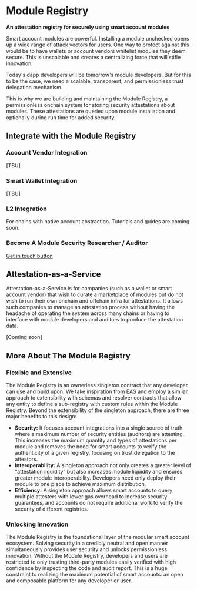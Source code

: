 # Module Registry

**An attestation registry for securely using smart account modules**

Smart account modules are powerful. Installing a module unchecked opens up a wide range of attack vectors for users. One way to protect against this would be to have wallets or account vendors whitelist modules they deem secure. This is unscalable and creates a centralizing force that will stifle innovation.

Today's dapp developers will be tomorrow's module developers. But for this to be the case, we need a scalable, transparent, and permissionless trust delegation mechanism.

This is why we are building and maintaining the Module Registry, a permissionless onchain system for storing security attestations about modules. These attestations are queried upon module installation and optionally during run time for added security.

## Integrate with the Module Registry

### Account Vendor Integration

[TBU]

### Smart Wallet Integration

[TBU]

### L2 Integration

For chains with native account abstraction. Tutorials and guides are coming soon.

### Become A Module Security Researcher / Auditor

[Get in touch button](mailto:gm@rhinestone.wtf)

## Attestation-as-a-Service

Attestation-as-a-Service is for companies (such as a wallet or smart account vendor) that wish to curate a marketplace of modules but do not wish to run their own onchain and offchain infra for attestations. It allows such companies to manage an attestation process without having the headache of operating the system across many chains or having to interface with module developers and auditors to produce the attestation data.

[Coming soon]

## More About The Module Registry

### Flexible and Extensive

The Module Registry is an ownerless singleton contract that any developer can use and build upon. We take inspiration from EAS and employ a similar approach to extensibility with schemas and resolver contracts that allow any entity to define a sub-registry with custom rules within the Module Registry. Beyond the extensibility of the singleton approach, there are three major benefits to this design:

- **Security:** It focuses account integrations into a single source of truth where a maximum number of security entities (auditors) are attesting. This increases the maximum quantity and types of attestations per module and removes the need for smart accounts to verify the authenticity of a given registry, focusing on trust delegation to the attestors.
- **Interoperability:** A singleton approach not only creates a greater level of “attestation liquidity” but also increases module liquidity and ensures greater module interoperability. Developers need only deploy their module to one place to achieve maximum distribution.
- **Efficiency:** A singleton approach allows smart accounts to query multiple attesters with lower gas overhead to increase security guarantees, and accounts do not require additional work to verify the security of different registries.

### Unlocking Innovation

The Module Registry is the foundational layer of the modular smart account ecosystem. Solving security in a credibly neutral and open manner simultaneously provides user security and unlocks permissionless innovation. Without the Module Registry, developers and users are restricted to only trusting third-party modules easily verified with high confidence by inspecting the code and audit report. This is a huge constraint to realizing the maximum potential of smart accounts: an open and composable platform for any developer or user.
